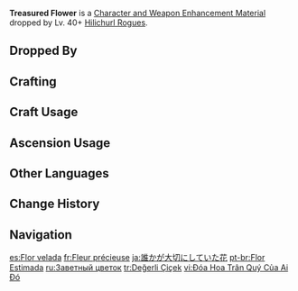 {{Item Infobox
|id           = 112078
|image        = Item Treasured Flower.png
|type         = Character and Weapon Enhancement Materials
|group        = Hilichurl Rogue Materials
|group2       = Elite Enemy Drops
|invCategory  = Character Development Items
|quality      = 3
|description  = A wild flower that a Hilichurl Rogue treasured, bereft of any special qualities.<br>Flowers can be used as gifts or offerings to express one's feelings in many cultures.
|source1      = Dropped by Lv. 40+ [[Hilichurl Rogue]]s
|source2      = [[Crafting]]
}}
'''Treasured Flower''' is a [[Character and Weapon Enhancement Material]] dropped by Lv. 40+ [[Hilichurl Rogue]]s.

==Dropped By==
{{Dropped By|level=40}}

==Crafting==
{{Recipe
|type = Crafting
|A Flower Yet to Bloom = 3
|Mora = 50
|sort = A Flower Yet to Bloom;Mora
}}

==Craft Usage==
{{Craft Usage}}

==Ascension Usage==
{{Ascension Usage}}
<!--
==Video Guides==
{{EVT
|video1   = 
|caption1 = 
}}
-->
==Other Languages==
{{Other Languages
|en       = Treasured Flower
|zhs      = 何人所珍藏之花
|zhs_rm   = Hérén Suǒ Zhēncáng zhī Huā
|zht      = 何人所珍藏之花
|zht_rm   = Hérén Suǒ Zhēncáng zhī Huā
|zh_tl    = 
|ja       = 誰かが大切にしていた花
|ja_rm    = Dareka ga Taisetsu ni Shiteita Hana
|ja_tl    = A Flower Someone Treasured
|ko       = 누군가가 간직한 꽃
|ko_rm    = 
|ko_tl    = 
|es       = Flor velada
|es_tl    = Safeguarded Flower
|fr       = Fleur précieuse
|fr_tl    = Precious Flower
|ru       = Заветный цветок
|ru_tl    = Treasured Flower
|th       = Treasured Flower
|vi       = Đóa Hoa Trân Quý Của Ai Đó
|vi_tl    = 
|de       = Jemandes geschätzte Blume
|de_tl    = Someone's Treasured Flower
|id       = Treasured Flower
|pt       = Flor Estimada
|pt_tl    = 
|tr       = Değerli Çiçek
|tr_tl    = Treasured Flower
|it       = Fiore adorato
|it_tl    = 
}}

==Change History==
{{Change History|3.6}}

==Navigation==
{{Development Item Navbox|Character and Weapon Enhancement Materials}}

[[es:Flor velada]]
[[fr:Fleur précieuse]]
[[ja:誰かが大切にしていた花]]
[[pt-br:Flor Estimada]]
[[ru:Заветный цветок]]
[[tr:Değerli Çiçek]]
[[vi:Đóa Hoa Trân Quý Của Ai Đó]]